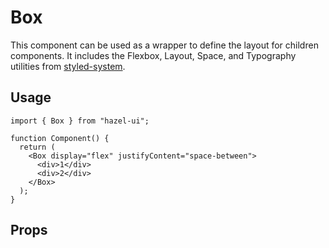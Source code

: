 
<Meta title="Foundation/Box" component={Box} />

# Box

This component can be used as a wrapper to define the layout for
children components. It includes the Flexbox, Layout, Space, and
Typography utilities from [styled-system][1].

## Usage

```tsx
import { Box } from "hazel-ui";

function Component() {
  return (
    <Box display="flex" justifyContent="space-between">
      <div>1</div>
      <div>2</div>
    </Box>
  );
}
```

## Props

<ArgsTable of={Box} />

[1]: https://styled-system.com/api/
